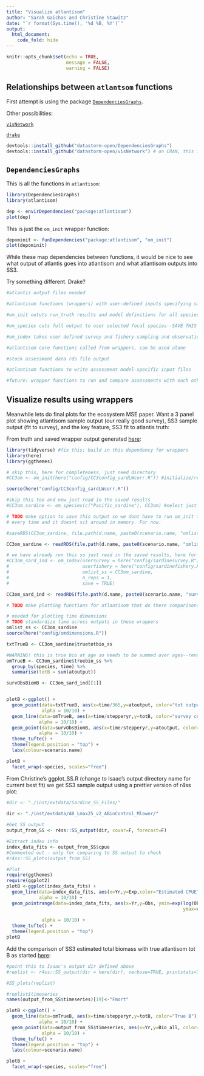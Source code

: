 ```yaml
---
title: "Visualize atlantisom"
author: "Sarah Gaichas and Christine Stawitz"
date: "`r format(Sys.time(), '%d %B, %Y')`"
output: 
  html_document:
    code_fold: hide
---
```


```r
knitr::opts_chunk$set(echo = TRUE,
                      message = FALSE,
                      warning = FALSE)
```

## Relationships between `atlantsom` functions

First attempt is using the package [`DependenciesGraphs`](https://github.com/datastorm-open/DependenciesGraphs).

Other possibilities:

[`visNetwork`](https://github.com/datastorm-open/visNetwork)

[`drake`](https://docs.ropensci.org/drake/)

```r

devtools::install_github("datastorm-open/DependenciesGraphs")
devtools::install_github("datastorm-open/visNetwork") # on CRAN, this is dev version

```

## `DependenciesGraphs`

This is all the functions in `atlantisom`:

```r

library(DependenciesGraphs)
library(atlantisom)

dep <- envirDependencies("package:atlantisom")
plot(dep)

```

This is just the `om_init` wrapper function:

```r

depominit <- funDependencies("package:atlantisom", "om_init")
plot(depominit)

```

While these map dependencies between functions, it would be nice to see what output of atlantis goes into atlantisom and what atlantisom outputs into SS3.

Try something different. Drake?

```r

#atlantis output files needed

#atlantisom functions (wrappers) with user-defined inputs specifying sampling frames, observation errors

#om_init oututs run_truth results and model definitions for all species

#om_species cuts full output to user selected focal species--SAVE THIS OUTPUT

#om_index takes user defined survey and fishery sampling and observation error specifications to make replicate indices, outputs both to session and saves

#atlantisom core functions called from wrappers, can be used alone

#stock assessment data rds file output

#atlantisom functions to write assessment model-specific input files

#future: wrapper functions to run and compare assessments with each other and truth

```

## Visualize results using wrappers

Meanwhile lets do final plots for the ecosystem MSE paper. Want a 3 panel plot showing atlantisom sample output (our really good survey), SS3 sample output (fit to survey), and the key feature, SS3 fit to atlantis truth:

From truth and saved wrapper output generated [here](https://sgaichas.github.io/poseidon-dev/WrapperDevelopment.html):

```r

library(tidyverse) #fix this; build in this dependency for wrappers
library(here)
library(ggthemes)

# skip this, here for completeness, just need directory
#CC3om <- om_init(here("config/CC3config_sardLWcorr.R")) #initialize/read in truth

source(here("config/CC3config_sardLWcorr.R"))

#skip this too and now just read in the saved results
#CC3om_sardine <- om_species(c("Pacific_sardine"), CC3om) #select just sardine

# TODO make option to save this output so we dont have to run om_init to get truth 
# every time and it doesnt sit around in memory. For now:

#saveRDS(CC3om_sardine, file.path(d.name, paste0(scenario.name, "omlist_ss.rds")))

CC3om_sardine <- readRDS(file.path(d.name, paste0(scenario.name, "omlist_ss.rds")))

# we have already run this so just read in the saved results, here for reference
#CC3om_sard_ind <- om_index(usersurvey = here("config/sardinesurvey.R"), 
#                           userfishery = here("config/sardinefishery.R"),
#                           omlist_ss = CC3om_sardine, 
#                           n_reps = 1, 
#                           save = TRUE)

CC3om_sard_ind <- readRDS(file.path(d.name, paste0(scenario.name, "surveyB.rds")))

# TODO make plotting functions for atlantisom that do these comparisons

# needed for plotting time dimensions 
# TODO standardize time across outputs in these wrappers
omlist_ss <- CC3om_sardine
source(here("config/omdimensions.R"))

txtTrueB <- CC3om_sardine$truetotbio_ss

#WARNING! this is true bio at age so needs to be summed over ages--rename truebioage_ss
omTrueB <- CC3om_sardine$truebio_ss %>%
  group_by(species, time) %>%
  summarise(totB = sum(atoutput)) 

survObsBiomB <- CC3om_sard_ind[[1]]


plotB <-ggplot() +
  geom_point(data=txtTrueB, aes(x=time/365,y=atoutput, color="txt output true B"),
             alpha = 10/10) + 
  geom_line(data=omTrueB, aes(x=time/stepperyr,y=totB, color="survey census B"), 
            alpha = 10/10) +
  geom_point(data=survObsBiomB, aes(x=time/stepperyr,y=atoutput, color="survey sample B from biomass_ages"), 
            alpha = 10/10) +
  theme_tufte() +
  theme(legend.position = "top") +
  labs(colour=scenario.name)

plotB +
  facet_wrap(~species, scales="free")


```


From Christine's ggplot_SS.R (change to Isaac's output directory name for current best fit) we get SS3 sample output using a prettier version of r4ss plot:

```r

#dir <- "./inst/extdata/Sardine_SS_Files/"

dir <- "./inst/extdata/AB_Lmax25_v2_ABinControl_Mlower/"
  
#Get SS output
output_from_SS <- r4ss::SS_output(dir, covar=F, forecast=F) 

#Extract index info
index_data_fits <- output_from_SS$cpue
#Commented out - only for comparing to SS output to check
#r4ss::SS_plots(output_from_SS)

#Plot
require(ggthemes)
require(ggplot2)
plotB <-ggplot(index_data_fits) +
  geom_line(data=index_data_fits, aes(x=Yr,y=Exp,color="Estimated CPUE"), 
            alpha = 10/10) +
  geom_pointrange(data=index_data_fits, aes(x=Yr,y=Obs, ymin=exp(log(Obs)+qt(0.025,df=output_from_SS$survey_error[2])*SE), 
                                                                 ymax=exp(log(Obs)+qt(0.975,df=output_from_SS$survey_error[2])*SE),
                                                                          color="Input CPUE with error"),
             alpha = 10/10) + 
  theme_tufte() +
  theme(legend.position = "top") 
plotB


```

Add the comparison of SS3 estimated total biomass with true atlantisom tot B as started [here](https://sgaichas.github.io/poseidon-dev/SkillAssessInit.html):

```r

#point this to Isaac's output dir defined above
#replist <- r4ss::SS_output(dir = here(dir), verbose=TRUE, printstats=TRUE,covar=FALSE)

#SS_plots(replist)

#replist$timeseries
names(output_from_SS$timeseries)[19]<-"Fmort"

plotB <-ggplot() +
  geom_line(data=omTrueB, aes(x=time/stepperyr,y=totB, color="True B"), 
            alpha = 10/10) +
  geom_point(data=output_from_SS$timeseries, aes(x=Yr,y=Bio_all, color="SS3 Est B"),
             alpha = 10/10) + 
  theme_tufte() +
  theme(legend.position = "top") +
  labs(colour=scenario.name)

plotB +
  facet_wrap(~species, scales="free") 

```


